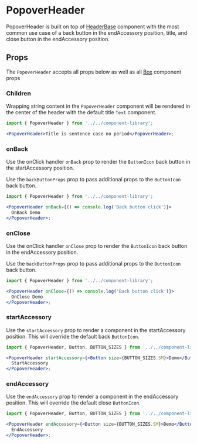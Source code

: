 
# PopoverHeader

PopoverHeader is built on top of [HeaderBase](/docs/components-componentlibrary-headerbase--default-story) component with the most common use case of a back button in the endAccessory position, title, and close button in the endAccessory position.

<Canvas>
  <Story id="components-componentlibrary-popoverheader--default-story" />
</Canvas>

## Props

The `PopoverHeader` accepts all props below as well as all [Box](/docs/ui-components-ui-box-box-stories-js--default-story#props) component props

<ArgsTable of={PopoverHeader} />

### Children

Wrapping string content in the `PopoverHeader` component will be rendered in the center of the header with the default title `Text` component.

<Canvas>
  <Story id="components-componentlibrary-popoverheader--children" />
</Canvas>

```jsx
import { PopoverHeader } from '../../component-library';

<PopoverHeader>Title is sentence case no period</PopoverHeader>;
```

### onBack

Use the onClick handler `onBack` prop to render the `ButtonIcon` back button in the startAccessory position.

Use the `backButtonProps` prop to pass additional props to the `ButtonIcon` back button.

<Canvas>
  <Story id="components-componentlibrary-popoverheader--on-back" />
</Canvas>

```jsx
import { PopoverHeader } from '../../component-library';

<PopoverHeader onBack={() => console.log('Back button click')}>
  OnBack Demo
</PopoverHeader>;
```

### onClose

Use the onClick handler `onClose` prop to render the `ButtonIcon` back button in the endAccessory position.

Use the `backButtonProps` prop to pass additional props to the `ButtonIcon` back button.

<Canvas>
  <Story id="components-componentlibrary-popoverheader--on-close" />
</Canvas>

```jsx
import { PopoverHeader } from '../../component-library';

<PopoverHeader onClose={() => console.log('Back button click')}>
  OnClose Demo
</PopoverHeader>;
```

### startAccessory

Use the `startAccessory` prop to render a component in the startAccessory position. This will override the default back `ButtonIcon`.

<Canvas>
  <Story id="components-componentlibrary-popoverheader--start-accessory" />
</Canvas>

```jsx
import { PopoverHeader, Button, BUTTON_SIZES } from '../../component-library';

<PopoverHeader startAccessory={<Button size={BUTTON_SIZES.SM}>Demo</Button>}>
  StartAccessory
</PopoverHeader>;
```

### endAccessory

Use the `endAccessory` prop to render a component in the endAccessory position. This will override the default close `ButtonIcon`.

<Canvas>
  <Story id="components-componentlibrary-popoverheader--end-accessory" />
</Canvas>

```jsx
import { PopoverHeader, Button, BUTTON_SIZES } from '../../component-library';

<PopoverHeader endAccessory={<Button size={BUTTON_SIZES.SM}>Demo</Button>}>
  EndAccessory
</PopoverHeader>;
```

